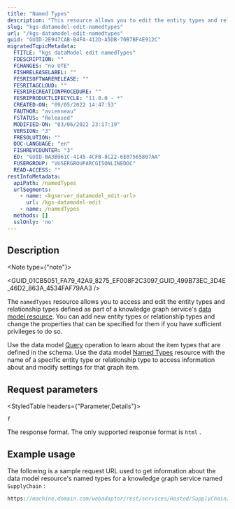 ```yaml
---
title: "Named Types"
description: "This resource allows you to edit the entity types and relationship types defined in a knowledge graph service's data model."
slug: "kgs-datamodel-edit-namedtypes"
url: "/kgs-datamodel-edit-namedtypes"
guid: "GUID-2E947CAB-B4FA-412D-A5DB-70B7BF4E912C"
migratedTopicMetadata:
  FTITLE: "kgs dataModel edit namedTypes"
  FDESCRIPTION: ""
  FCHANGES: "no UTE"
  FISHRELEASELABEL: ""
  FESRISOFTWARERELEASE: ""
  FESRITAGCLOUD: ""
  FESRIRECREATIONPROCEDURE: ""
  FESRIPRODUCTLIFECYCLE: "11.0.0 - *"
  CREATED-ON: "09/05/2022 14:47:53"
  FAUTHOR: "avienneau"
  FSTATUS: "Released"
  MODIFIED-ON: "03/06/2022 23:17:19"
  VERSION: "3"
  FRESOLUTION: ""
  DOC-LANGUAGE: "en"
  FISHREVCOUNTER: "3"
  ED: "GUID-BA3B961C-4145-4CFB-8C22-6E07565807AA"
  FUSERGROUP: "VUSERGROUPARCGISONLINEDOC"
  READ-ACCESS: ""
restInfoMetadata:
  apiPath: /namedTypes
  urlSegments:
    - name: <kgserver_datamodel_edit-url>
      url: /kgs-datamodel-edit
    - name: /namedTypes
  methods: []
  sslOnly: 'no'
---
```



## Description

<Note type={"note"}>

<GUID_01CB5051_FA79_42A9_8275_EF008F2C3097_GUID_499B73EC_3D4E_46D2_863A_4534FAF79AA3 />

</Note>

The `namedTypes`  resource allows you to access and edit the entity types and relationship types defined as part of a knowledge graph service's [data model resource](/kgs-datamodel). You can add new entity types or relationship types and change the properties that can be specified for them if you have sufficient privileges to do so.

Use the data model [Query](/kgs-datamodel-query) operation to learn about the item types that are defined in the schema. Use the data model [Named Types](/kgs-datamodel-edit-namedtypes) resource with the name of a specific entity type or relationship type to access information about and modify settings for that graph item.

##  Request parameters

<StyledTable headers={"Parameter,Details"}>

<StyledTableRow>

<StyledTableCell cellStyle="markdown">

`f` 

</StyledTableCell>

<StyledTableCell cellStyle="markdown">

The response format. The only supported response format is `html` .

</StyledTableCell>

</StyledTableRow>

</StyledTable>

## Example usage

The following is a sample request URL used to get information about the data model resource's named types for a knowledge graph service named `SupplyChain` :

```javascript
https://machine.domain.com/webadaptor/rest/services/Hosted/SupplyChain/KnowledgeGraphServer/dataModel/edit/namedTypes?f=html
```

 
